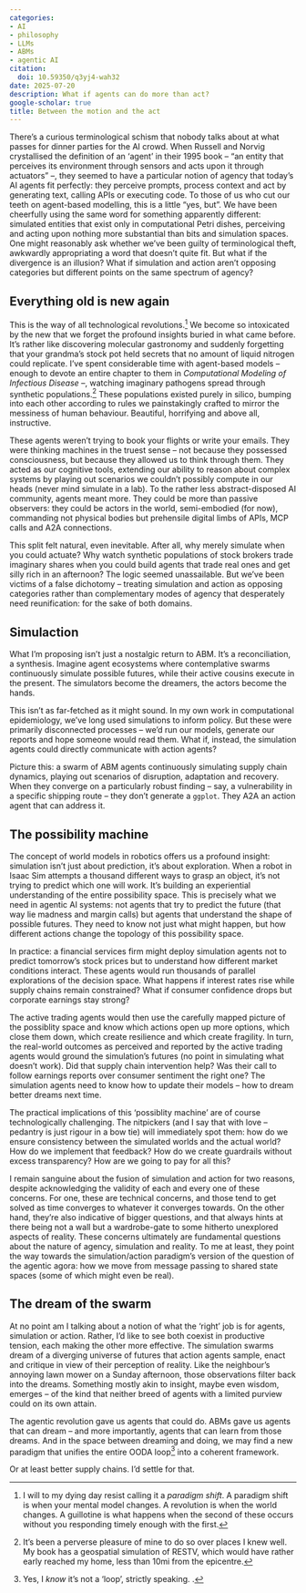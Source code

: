 ```yaml
---
categories:
- AI
- philosophy
- LLMs
- ABMs
- agentic AI
citation:
  doi: 10.59350/q3yj4-wah32
date: 2025-07-20
description: What if agents can do more than act?
google-scholar: true
title: Between the motion and the act
---
```


There's a curious terminological schism that nobody talks about at what passes for dinner parties for the AI crowd. When Russell and Norvig crystallised the definition of an 'agent' in their 1995 book -- "an entity that perceives its environment through sensors and acts upon it through actuators" --, they seemed to have a particular notion of agency that today's AI agents fit perfectly: they perceive prompts, process context and act by generating text, calling APIs or executing code. To those of us who cut our teeth on agent-based modelling, this is a little "yes, but". We have been cheerfully using the same word for something apparently different: simulated entities that exist only in computational Petri dishes, perceiving and acting upon nothing more substantial than bits and simulation spaces. One might reasonably ask whether we've been guilty of terminological theft, awkwardly appropriating a word that doesn't quite fit. But what if the divergence is an illusion? What if simulation and action aren't opposing categories but different points on the same spectrum of agency?


## Everything old is new again

This is the way of all technological revolutions.^[I will to my dying day resist calling it a _paradigm shift_. A paradigm shift is when your mental model changes. A revolution is when the world changes. A guillotine is what happens when the second of these occurs without you responding timely enough with the first.]  We become so intoxicated by the new that we forget the profound insights buried in what came before. It's rather like discovering molecular gastronomy and suddenly forgetting that your grandma's stock pot held secrets that no amount of liquid nitrogen could replicate. I've spent considerable time with agent-based models -- enough to devote an entire chapter to them in _Computational Modeling of Infectious Disease_ --, watching imaginary pathogens spread through synthetic populations.^[It's been a perverse pleasure of mine to do so over places I knew well. My book has a geospatial simulation of RESTV, which would have rather early reached my home, less than 10mi from the epicentre.] These populations existed purely in silico, bumping into each other according to rules we painstakingly crafted to mirror the messiness of human behaviour. Beautiful, horrifying and above all, instructive.

These agents weren't trying to book your flights or write your emails. They were thinking machines in the truest sense -- not because they possessed consciousness, but because they allowed us to think through them. They acted as our cognitive tools, extending our ability to reason about complex systems by playing out scenarios we couldn't possibly compute in our heads (never mind simulate in a lab). To the rather less abstract-disposed AI community, agents meant more. They could be more than passive observers: they could be actors in the world, semi-embodied (for now), commanding not physical bodies but prehensile digital limbs of APIs, MCP calls and A2A connections.

This split felt natural, even inevitable. After all, why merely simulate when you could actuate? Why watch synthetic populations of stock brokers trade imaginary shares when you could build agents that trade real ones and get silly rich in an afternoon? The logic seemed unassailable. But we've been victims of a false dichotomy -- treating simulation and action as opposing categories rather than complementary modes of agency that desperately need reunification: for the sake of both domains.


## Simulaction

What I'm proposing isn't just a nostalgic return to ABM. It's a reconciliation, a synthesis. Imagine agent ecosystems where contemplative swarms continuously simulate possible futures, while their active cousins execute in the present. The simulators become the dreamers, the actors become the hands.

This isn't as far-fetched as it might sound. In my own work in computational epidemiology, we've long used simulations to inform policy. But these were primarily disconnected processes – we'd run our models, generate our reports and hope someone would read them. What if, instead, the simulation agents could directly communicate with action agents?

Picture this: a swarm of ABM agents continuously simulating supply chain dynamics, playing out scenarios of disruption, adaptation and recovery. When they converge on a particularly robust finding – say, a vulnerability in a specific shipping route – they don't generate a `ggplot`. They A2A an action agent that can address it.


## The possibility machine

The concept of world models in robotics offers us a profound insight: simulation isn't just about prediction, it's about exploration. When a robot in Isaac Sim attempts a thousand different ways to grasp an object, it's not trying to predict which one will work. It's building an experiential understanding of the entire possibility space.
This is precisely what we need in agentic AI systems: not agents that try to predict the future (that way lie madness and margin calls) but agents that understand the shape of possible futures. They need to know not just what might happen, but how different actions change the topology of this possibility space.

In practice: a financial services firm might deploy simulation agents not to predict tomorrow's stock prices but to understand how different market conditions interact. These agents would run thousands of parallel explorations of the decision space. What happens if interest rates rise while supply chains remain constrained? What if consumer confidence drops but corporate earnings stay strong?

The active trading agents would then use the carefully mapped picture of the possiblity space and know which actions open up more options, which close them down, which create resilience and which create fragility. In turn, the real-world outcomes as perceived and reported by the active trading agents would ground the simulation's futures (no point in simulating what doesn't work). Did that supply chain intervention help? Was their call to follow earnings reports over consumer sentiment the right one? The simulation agents need to know how to update their models -- how to dream better dreams next time.

The practical implications of this 'possiblity machine' are of course technologically challenging. The nitpickers (and I say that with love – pedantry is just rigour in a bow tie) will immediately spot them: how do we ensure consistency between the simulated worlds and the actual world? How do we implement that feedback? How do we create guardrails without excess transparency? How are we going to pay for all this? 

I remain sanguine about the fusion of simulation and action for two reasons, despite acknowledging the validity of each and every one of these concerns. For one, these are technical concerns, and those tend to get solved as time converges to whatever it converges towards. On the other hand, they're also indicative of bigger questions, and that always hints at there being not a wall but a wardrobe-gate to some hitherto unexplored aspects of reality. These concerns ultimately are fundamental questions about the nature of agency, simulation and reality. To me at least, they point the way towards the simulation/action paradigm's version of the question of the agentic agora: how we move from message passing to shared state spaces (some of which might even be real).


## The dream of the swarm

At no point am I talking about a notion of what the 'right' job is for agents, simulation or action. Rather, I'd like to see both coexist in  productive tension, each making the other more effective. The simulation swarms dream of a diverging universe of futures that action agents sample, enact and critique in view of their perception of reality. Like the neighbour's annoying lawn mower on a Sunday afternoon, those observations filter back into the dreams. Something mostly akin to insight, maybe even wisdom, emerges -- of the kind that neither breed of agents with a limited purview could on its own attain.

The agentic revolution gave us agents that could do. ABMs gave us agents that can dream -- and more importantly, agents that can learn from those dreams. And in the space between dreaming and doing, we may find a new paradigm that unifies the entire OODA loop^[Yes, I _know_ it's not a 'loop', strictly speaking. .] into a coherent framework. 

Or at least better supply chains. I'd settle for that.
